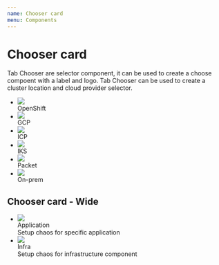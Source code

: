 ```yaml
---
name: Chooser card
menu: Components
---
```




# Chooser card


Tab Chooser are selector component, it can be used to create a choose compoent with a label and logo.
Tab Chooser can be used to create a cluster location and cloud provider selector.
<Playground>
  <ul class="chooser-card">
    <li class="chooser-card-item active">
      <div class="chooser-card-head">
        <div class="chooser-card-logo">
          <img src={openshift} />
        </div>
      </div>
      <div class="chooser-card-body">
        <div class="chooser-card-label">
        OpenShift
        </div>
      </div>  
    </li>
    <li class="chooser-card-item">
      <div class="chooser-card-head">
        <div class="chooser-card-logo">
          <img src={gcp} />
        </div>
      </div>
      <div class="chooser-card-body">
        <div class="chooser-card-label">
        GCP
        </div>
      </div>
    </li>
    <li class="chooser-card-item">
      <div class="chooser-card-head">
        <div class="chooser-card-logo">
          <img src={ibm} />
        </div>
      </div>
      <div class="chooser-card-body">
        <div class="chooser-card-label">
        ICP
        </div>
      </div>
    </li>
    <li class="chooser-card-item">
      <div class="chooser-card-head">
        <div class="chooser-card-logo">
          <img src={iks} />
        </div>
      </div>
      <div class="chooser-card-body">
        <div class="chooser-card-label">
        IKS
        </div>
      </div>
    </li>
    <li class="chooser-card-item">
      <div class="chooser-card-head">
        <div class="chooser-card-logo">
          <img src={packet} />
        </div>
      </div>
      <div class="chooser-card-body">
        <div class="chooser-card-label">
        Packet
        </div>
      </div>
    </li>
    <li class="chooser-card-item">
      <div class="chooser-card-head">
        <div class="chooser-card-logo">
          <img src={onpremise} />
        </div>
      </div>
      <div class="chooser-card-body">
        <div class="chooser-card-label">
        On-prem
        </div>
      </div>
    </li>
  </ul>
</Playground>

## Chooser card - Wide

<Playground>
<ul class="chooser-card chooser-card-wide">
  <li class="chooser-card-item active">
      <div class="chooser-card-head">
        <div class="chooser-card-logo">
          <img src={gke} />
        </div>
      </div>
      <div class="chooser-card-body">
        <div class="chooser-card-label chooser-card-head">
          Application
        </div> 
        <span>Setup chaos for specific application</span>
      </div>    
  </li>
  <li class="chooser-card-item disabled">
      <div class="chooser-card-head">
        <div class="chooser-card-logo">
          <img src={eks} />
        </div>
      </div>
      <div class="chooser-card-body">
        <div class="chooser-card-label chooser-card-head">
          Infra
        </div> 
        <span>Setup chaos for infrastructure component</span>
      </div>  
  </li>
</ul>
</Playground>